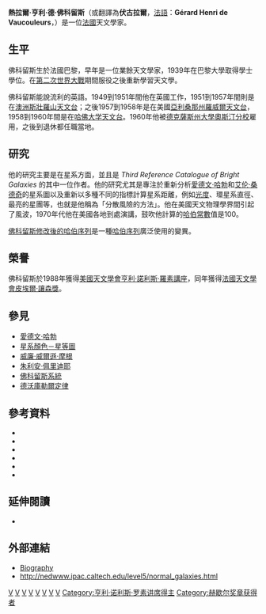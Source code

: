 {{Infobox scientist
|name              = 熱拉爾·佛科留斯<br>Gérard de Vaucouleurs
|image             = 
|image_size       = 
|birth_date        = {{birth date|1918|4|25|df=yes}}
|birth_place       = {{FRA}}[[巴黎|巴黎]]
|death_date        = {{death date and age|1995|10|7|1918|4|25|df=yes}}
|death_place       = {{USA}}[[德克薩斯州|德克薩斯州]][[奧斯汀|奧斯汀]]
|residence         = 
|citizenship       = 
|nationality       = {{FRA}}
|ethnicity         = 
|field             = [[天文學|天文學]]
|work_institutions = [[德克薩斯州大學奧斯汀分校|德克薩斯州大學奧斯汀分校]]
|alma_mater        = [[巴黎大学|巴黎大学]]
|doctoral_advisor  = 
|doctoral_students = 
|known_for         = 
|influences        = 
|influenced        = 
|prizes            =  1988年[[亨利·諾利斯·羅素講座|亨利·諾利斯·羅素講座]]
|religion          = 
}}
'''熱拉爾·亨利·德·佛科留斯'''（或翻譯為'''伏古拉爾'''，[[法語|法語]]：'''Gérard Henri de Vaucouleurs'''，{{bd|1918年|4月25日|1995年|10月7日|catIdx=V}}）是一位[[法國|法國]]天文學家。

==生平==
佛科留斯生於法國巴黎，早年是一位業餘天文學家，1939年在巴黎大學取得學士學位。在[[第二次世界大戰|第二次世界大戰]]期間服役之後重新學習天文學。

佛科留斯能說流利的英語。1949到1951年間他在英國工作，1951到1957年間則是在[[澳洲|澳洲]][[斯壯羅山天文台|斯壯羅山天文台]]；之後1957到1958年是在美國[[亞利桑那州|亞利桑那州]][[羅威爾天文台|羅威爾天文台]]，1958到1960年間是在[[哈佛大学天文台|哈佛大学天文台]]。1960年他被[[德克薩斯州大學奧斯汀分校|德克薩斯州大學奧斯汀分校]]雇用，之後到退休都任職當地。

==研究==
他的研究主要是在星系方面，並且是 ''Third Reference Catalogue of Bright Galaxies'' 的其中一位作者。他的研究尤其是專注於重新分析[[愛德文·哈勃|愛德文·哈勃]]和[[艾伦·桑德奇|艾伦·桑德奇]]的星系圖以及重新以多種不同的指標計算星系距離，例如[[光度|光度]]、環星系直徑、最亮的星團等，也就是他稱為「分散風險的方法」。他在美國天文物理學界間引起了風波，1970年代他在美國各地到處演講，鼓吹他計算的[[哈伯定律|哈伯常數]]值是100。

[[星系分類|佛科留斯修改後的哈伯序列]]是一種[[哈伯序列|哈伯序列]]廣泛使用的變異。

==榮譽==
佛科留斯於1988年獲得[[美國天文學會|美國天文學會]][[亨利·諾利斯·羅素講座|亨利·諾利斯·羅素講座]]，同年獲得[[法國天文學會|法國天文學會]][[皮埃爾·讓森獎|皮埃爾·讓森獎]]。

==參見==
* [[愛德文·哈勃|愛德文·哈勃]]
* [[星系顏色－星等圖|星系顏色－星等圖]]
* [[威廉·威爾遜·摩根|威廉·威爾遜·摩根]]
* [[朱利安·佩里迪耶|朱利安·佩里迪耶]]
* [[佛科留斯系統|佛科留斯系統]]
* [[德沃庫勒爾定律|德沃庫勒爾定律]]

==參考資料==
*{{Citation
|display-authors=3
|author1=Lahav O|author2=Naim A|author3=Buta RJ|author4=Corwin HG|author5=de Vaucouleurs G|author6=Dressler A|author7=Huchra JP|author8=van den Bergh S|author9=Raychaudhury S
|year=1995
|title=Galaxies, Human Eyes, and Artificial Neural Networks
|journal = [[科学_(期刊)|Science]]
|volume=267 |issue=5199 |pages=859–662
|arxiv = astro-ph/9412027
|bibcode = 1995Sci...267..859L
|doi = 10.1126/science.267.5199.859
|pmid = 17813914
}}
*{{Citation
|last=de Vaucouleurs |first=G
|year=1993
|title=Tests of the long and short extragalactic distance scales
|journal=[[PNAS|PNAS]]
|volume=90 |issue=11 |pages=4811–4813
|bibcode = 1993PNAS...90.4811V 
|doi = 10.1073/pnas.90.11.4811
|pmc = 46605
|pmid = 11607392
}}
*{{Citation
|display-authors=3
|author1=Masursky H|author2=Batson RM|author3=McCauley JF|author4=Soderblom LA|author5=Wildey RL|author6=Carr MH|author7=Milton DJ|author8=Wilhelms DE|author9=Smith BA
|year=1972
|title=Mariner 9 Television Reconnaissance of Mars and Its Satellites: Preliminary Results
|journal = [[科学_(期刊)|Science]]
|volume=175 |issue=4019 |pages=294–305
|bibcode = 1972Sci...175..294M
|doi = 10.1126/science.175.4019.294
|pmid = 17814535
}}
*{{Citation
|last=de Vaucouleurs |first=G
|last2=Wertz |first2=JR
|year=1971
|title=Hierarchical big bang cosmology
|journal=[[Nature_(journal)|Nature]]
|volume=231 |issue=5298 |page=109
|bibcode = 1971Natur.231..109D
|doi = 10.1038/231109a0
|pmid = 16062575
}}
*{{Citation
|last=de Vaucouleurs|first=G
|year=1970
|title=Postscript
|volume=168 |issue=3934 |pages=917
|journal = [[科学_(期刊)|Science]]
|doi = 10.1126/science.168.3934.917-a
|pmid = 17844177
}}
*{{Citation
|last=de Vaucouleurs |first=G
|year=1970
|title=The Case for a Hierarchical Cosmology
|volume=167 |issue=3922|pages=1203–1213
|periodical=[[科学_(期刊)|Science]]
|bibcode = 1970Sci...167.1203D
|doi = 10.1126/science.167.3922.1203
|pmid = 17751407
}}

==延伸閱讀==
*{{citation
 |author1=Buta  |first1=R
 |year=1996
 |title=Obituary: Gerard Henri De Vaucouleurs, 1918-1995
 |journal=[[美國天文學會通告|Bulletin of the American Astronomical Society]]
 |volume=28  |issue=4 |pages=1449
 |bibcode=1996BAAS...28.1449B
 |doi=
}}

==外部連結==
* [http://www.nap.edu/html/biomems/gvaucouleurs.html Biography] {{Wayback|url=http://www.nap.edu/html/biomems/gvaucouleurs.html |date=20120716190647 }}
* http://nedwww.ipac.caltech.edu/level5/normal_galaxies.html {{Wayback|url=http://nedwww.ipac.caltech.edu/level5/normal_galaxies.html |date=20110514100003 }}

{{赫歇尔奖章获得者}}
{{亨利·诺利斯·罗素讲席得主}}

{{Authority control}}
{{DEFAULTSORT:Vaucouleurs, Gerard de}}
[[Category:巴黎大學校友|V]]
[[Category:移民美國的法國人|V]]
[[Category:哈佛大學教師|V]]
[[Category:德州大學奧斯汀分校教師|V]]
[[Category:巴黎人|V]]
[[Category:美国天文学家|V]]
[[Category:法国天文学家|V]]
[[Category:20世紀天文學家|V]]
[[Category:亨利·诺利斯·罗素讲席得主|Category:亨利·诺利斯·罗素讲席得主]]
[[Category:赫歇尔奖章获得者|Category:赫歇尔奖章获得者]]